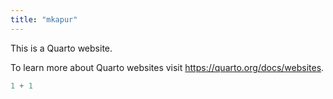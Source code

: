 ```yaml
---
title: "mkapur"
---
```


This is a Quarto website.

To learn more about Quarto websites visit <https://quarto.org/docs/websites>.

```r
1 + 1
```
